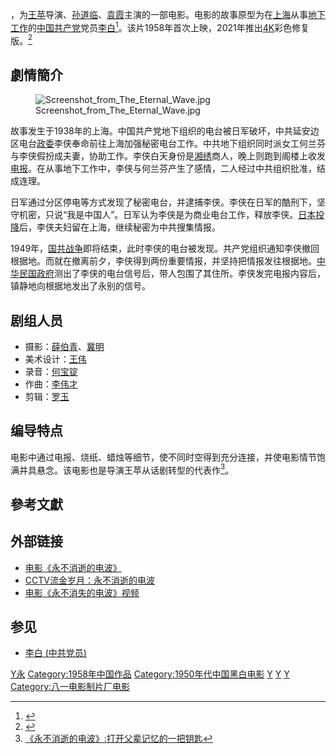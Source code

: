 {{otheruses|subject=1958年电影《永不消逝的电波》|other=电视剧《永不消逝的电波》|永不消逝的电波 (电视剧)}}

{{Infobox_Film
|name       = 永不消逝的电波
|image      = Yongbuxiaoshidedianbo.jpg
|director   = [[王苹|王苹]]
|producer   = [[八一电影制片厂|八一电影制片厂]]
|writer     = [[林金|林金]]
|editing =
|cinematography = 
|starring   = [[孙道临|孙道临]]<br />[[袁霞|袁霞]]<br />[[邢吉田|邢吉田]]<br />[[黄婉苏|黄婉苏]]
|music =
|distributor =
|released  = 1958年
|runtime = 
|country = {{中國大陸電影產地}}
|language = [[普通话|普通话]]
|gross =
|imdb_id = 0352008
}}

{{engname|《永不消逝的电波》|''The Eternal Wave''}}，为[[王苹|王苹]]导演、[[孙道临|孙道临]]、[[袁霞|袁霞]]主演的一部电影。电影的故事原型为在[[上海市_(中华民国)|上海]]从事[[地下党|地下工作]]的[[中国共产党|中国共产党]]党员[[李白_(中共党员)|李白]]<ref>{{Cite web |url=http://news.sohu.com/20090507/n263813953.shtml |title=1949年5月7日 “永不消逝的电波”的主人李白牺牲 |accessdate=2009年8月27日 |archive-date=2012年4月2日 |archive-url=https://web.archive.org/web/20120402071842/http://news.sohu.com/20090507/n263813953.shtml |dead-url=no }}</ref>。该片1958年首次上映，2021年推出[[4K|4K]]彩色修复版。<ref>{{cite news |title=首部黑白转彩色4K修复故事片《永不消逝的电波》今日公映 |url=http://finance.sina.com.cn/jjxw/2021-10-06/doc-iktzqtyt9898452.shtml |accessdate=2021-10-06 |agency=北京青年报 |publisher=新浪 |date=2021-10-06 |archive-date=2021-10-06 |archive-url=https://web.archive.org/web/20211006141139/https://finance.sina.com.cn/jjxw/2021-10-06/doc-iktzqtyt9898452.shtml |dead-url=no }}</ref>

==劇情簡介==
[[File:Screenshot_from_The_Eternal_Wave.jpg|thumb]]

故事发生于1938年的上海。中国共产党地下组织的电台被日军破坏，中共延安边区电台[[政委|政委]]李侠奉命前往上海加强秘密电台工作。中共地下组织同时派女工何兰芬与李侠假扮成夫妻，协助工作。李侠白天身份是[[湘绣|湘绣]]商人，晚上则跑到阁楼上收发[[电报|电报]]。在从事地下工作中，李侠与何兰芬产生了感情，二人经过中共组织批准，结成连理。

日军通过分区停电等方式发现了秘密电台，并逮捕李侠。李侠在日军的酷刑下，坚守机密，只说“我是中国人”。日军认为李侠是为商业电台工作，释放李侠。[[日本投降|日本投降]]后，李侠夫妇留在上海，继续秘密为中共搜集情报。

1949年，[[第二次国共内战|国共战争]]即将结束，此时李侠的电台被发现。共产党组织通知李侠撤回根据地。而就在撤离前夕，李侠得到两份重要情报，并坚持把情报发往根据地。[[中华民国政府|中华民国政府]]测出了李侠的电台信号后，带人包围了其住所。李侠发完电报内容后，镇静地向根据地发出了永别的信号。

== 剧组人员 ==
* 摄影：[[薛伯青|薛伯青]]、[[冀明|冀明]]
* 美术设计：[[王伟|王伟]]
* 录音：[[何宝锭|何宝锭]] 
* 作曲：[[李伟才|李伟才]]
* 剪辑：[[罗玉|罗玉]]

== 编导特点 ==
电影中通过电报、烧纸、蜡烛等细节，使不同时空得到充分连接，并使电影情节饱满并具悬念。该电影也是导演王苹从话剧转型的代表作<ref>[http://ent.163.com/09/0808/15/5G7289F600033JJJ.html 《永不消逝的电波》:打开父辈记忆的一把钥匙]</ref>。

== 參考文獻 ==
{{Reflist|30em}}

== 外部链接 ==
* [http://kkuan.com/movie/永不消逝的电波 电影《永不消逝的电波》]{{Wayback|url=http://kkuan.com/movie/%E6%B0%B8%E4%B8%8D%E6%B6%88%E9%80%9D%E7%9A%84%E7%94%B5%E6%B3%A2 |date=20160310235828 }}
* [http://www.cctv.com/program/ljsy_new/14/42/index.shtml CCTV流金岁月：永不消逝的电波]{{Wayback|url=http://www.cctv.com/program/ljsy_new/14/42/index.shtml |date=20120209150826 }}
* [https://web.archive.org/web/20120415105617/http://www.m1905.com/vod/456348.shtml#flv 电影《永不消失的电波》视频]

== 参见 ==
{{Portal box|电影|中华人民共和国|中华民国|上海|中国共产党}}
* [[李白_(中共党员)|李白 (中共党员)]]

[[Category:1958年電影作品|Y永]]
[[Category:1958年中国作品|Category:1958年中国作品]]
[[Category:1950年代中国黑白电影|Category:1950年代中国黑白电影]]
[[Category:抗日戰爭電影|Y]]
[[Category:上海民国时期背景电影|Y]]
[[Category:中国间谍片|Y]]
[[Category:八一电影制片厂电影|Category:八一电影制片厂电影]]